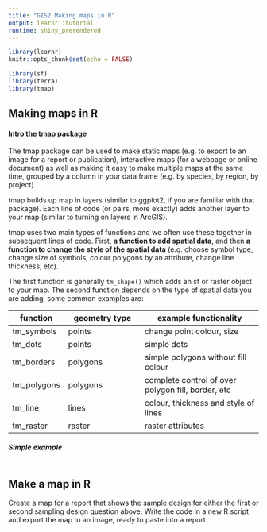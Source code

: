 ```yaml
---
title: "GIS2 Making maps in R"
output: learnr::tutorial
runtime: shiny_prerendered
---
```


```r
library(learnr)
knitr::opts_chunk$set(echo = FALSE)

library(sf)
library(terra)
library(tmap)

```

## Making maps in R

#### **Intro the tmap package**

The tmap package can be used to make static maps (e.g. to export to an image for a report or publication), interactive maps (for a webpage or online document) as well as making it easy to make multiple maps at the same time, grouped by a column in your data frame (e.g. by species, by region, by project). 


tmap builds up map in layers (similar to ggplot2, if you are familiar with that package). Each line of code (or pairs, more exactly) adds another layer to your map (similar to turning on layers in ArcGIS).

tmap uses two main types of functions and we often use these together in subsequent lines of code. First, **a function to add spatial data**, and then **a function to change the style of the spatial data** (e.g. choose symbol type, change size of symbols, colour polygons by an attribute, change line thickness, etc).

The first function is generally `tm_shape()` which adds an sf or raster object to your map. The second function depends on the type of spatial data you are adding, some common examples are:


function| geometry type | example functionality
--------|---------------|-----------------------
tm_symbols | points | change point colour, size
tm_dots | points | simple dots
tm_borders | polygons| simple polygons without fill colour
tm_polygons | polygons | complete control of over polygon fill, border, etc
tm_line | lines | colour, thickness and style of lines
tm_raster | raster | raster attributes

##### **Simple example**

```r



```



## Make a map in R

Create a map for a report that shows the sample design for either the first or second sampling design question above. Write the code in a new R script and export the map to an image, ready to paste into a report.

